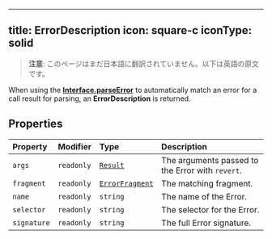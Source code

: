 <!-- AUTO-GENERATED-CONTENT:START (ENGLISH-COPY) -->
---
title: ErrorDescription
icon: square-c
iconType: solid
---

> **注意**: このページはまだ日本語に翻訳されていません。以下は英語の原文です。

When using the [**Interface.parseError**](/jp/sdk/content/classes/Interface#parseerror) to automatically match an error for a call
result for parsing, an **ErrorDescription** is returned.

## Properties

| Property | Modifier | Type | Description |
| :------ | :------ | :------ | :------ |
| `args` | `readonly` | [`Result`](/jp/sdk/content/classes/Result) | The arguments passed to the Error with `revert`. |
| `fragment` | `readonly` | [`ErrorFragment`](/jp/sdk/content/classes/ErrorFragment) | The matching fragment. |
| `name` | `readonly` | `string` | The name of the Error. |
| `selector` | `readonly` | `string` | The selector for the Error. |
| `signature` | `readonly` | `string` | The full Error signature. |
